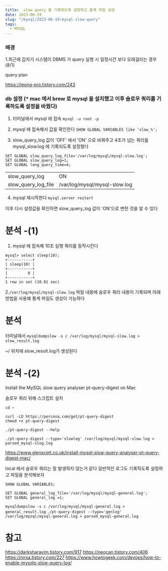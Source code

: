 ```yaml
---
title:  slow query 를 기록하도록 설정하고 통계 파일 생성
date: 2023-06-19
slug: "/mysql/2023-06-19-mysql-slow-query"
tags:
  - MYSQL
---
```


### 배경
1.최근에 갑자기 시스템이
DBMS 가 query 실행 시 일정시간 보다 오래걸리는 경우 (8/1)

query plan

https://jeong-pro.tistory.com/243


### db 설정 (* mac 에서 brew 로 mysql 을 설치했고 이후 슬로우 쿼리를 기록하도록 설정을 바꿨다)

 
1. 터미널에서 mysql 에 접속
  `mysql -u root -p`
2. mysql 에 접속해서 값을 확인한다
`SHOW GLOBAL VARIABLES like 'slow_%';`

3.  slow_query_log 값이 'OFF' 에서 'ON' 으로 바꿔주고
4초가 넘는 쿼리를 mysql_slow.log 에 기록되도록 설정했다

```
SET GLOBAL slow_query_log_file='/var/log/mysql/mysql-slow.log';
SET GLOBAL slow_query_log=1;
SET GLOBAL long_query_time=4; 
```
|||
|---|---|
| slow_query_log                                           | ON                                                                                                                                                                                                                                                                                                                                                                                                                                                                                                                                                                           |
| slow_query_log_file                                      | /var/log/mysql/mysql-slow.log

4. mysql 재시작한다
`mysql.server restart`

이후 다시 설정값을 확인하면 slow_query_log 값이 'ON'으로 변한 것을 알 수 있다

# 분석 -(1)
1. mysql 에 접속해 10초 실행 쿼리를 동작시킨다

```
mysql> select sleep(10);
+-----------+
| sleep(10) |
+-----------+
|         0 |
+-----------+
1 row in set (10.01 sec)
```
2.`/var/log/mysql/mysql-slow.log` 파일 내용에 슬로우 쿼리 내용이 기록되며
아래 방법을 사용해 통계 파일도 생성이 가능하다
# 분석
터미널에서
`mysqldumpslow -s c /var/log/mysql/mysql-slow.log > slow_result.log`

~/ 위치에 slow_result.log가 생성된다

# 분석 -(2) 
Install the MySQL slow query analyser pt-query-digest on Mac

슬로우 쿼리 위해 스크립트 설치

```
cd ~

curl -LO https://percona.com/get/pt-query-digest
chmod +x pt-query-digest

./pt-query-digest --help
```

`./pt-query-digest --type='slowlog' /var/log/mysql/mysql-slow.log > parsed_mysql-slog.log`

https://www.glenscott.co.uk/install-mysql-slow-query-analyser-pt-query-digest-mac/



local 에서 슬로우 쿼리는 잘 발생하지 않는거 같다
일반적인 로그도 기록하도록 설정하고 파일을 분석해보자

```
SHOW GLOBAL VARIABLES;

SET GLOBAL general_log_file='/var/log/mysql/mysql-general.log';
SET GLOBAL general_log =1;
```

`mysqldumpslow -s c /var/log/mysql/mysql-general.log > general_result.log`
`./pt-query-digest --type='genlog' /var/log/mysql/mysql-general.log > parsed_mysql-general.log`

# 참고
https://darksharavim.tistory.com/917
https://neocan.tistory.com/406
https://nirsa.tistory.com/227
https://www.howtogeek.com/devops/how-to-enable-mysqls-slow-query-log/
